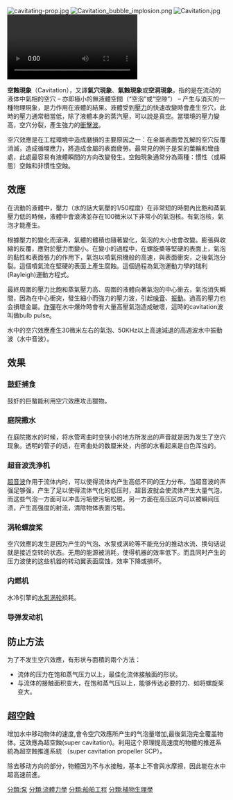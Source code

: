 {{NoteTA
|T=zh-hant:空蝕現象;zh-hans:空穴现象; zh-hk:空穴效應;
|1=zh-hant:空蝕現象;zh-hans:空穴现象; zh-hk:空穴效應;
}}

{{unreferenced|time=2010-03-27T00:27:11+00:00}}

{{Expert|time=2011-08-13}}

[[File:cavitating-prop.jpg|thumb]]
[[File:Cavitation_bubble_implosion.png|right]]
[[File:Cavitation.jpg|thumb]]
[[File:Cavitation_in_a_gear_pump.ogv|thumb]]

'''空蝕現象'''（Cavitation），又譯'''氣穴現象'''、'''氣蝕現象'''或'''空洞現象'''，指的是在流动的液体中氣相的空穴 – 亦即極小的無液體空間（“空泡”或“空隙”） – 产生与消灭的一種物理現象，是力作用在液體的結果。液體受到[[压力|壓力]]的快速改變時會產生空穴，此時的壓力通常相當低，除了液體本身的蒸汽壓，可以說是真空。當環境的壓力變高，空穴分裂，產生強力的[[激波|衝擊波]]。

空穴效應是在工程環境中造成磨損的主要原因之一：在金屬表面旁瓦解的空穴反覆消滅，造成循環應力，將造成金屬的表面疲勞。最常見的例子是泵的葉輪和彎曲處，此處最容易有液體瞬間的方向改變發生。空蝕現象通常分為兩種：慣性（或瞬態）空蝕和非慣性空蝕。

==效應==
在流動的液體中，壓力（水的話大氣壓的1/50程度）在非常短的時間內比飽和蒸氣壓力低的時候，液體中會滾沸並存在100微米以下非常小的氣泡核。有氣泡核，氣泡才能產生。

根據壓力的變化而滾沸，氣體的體積也隨著變化，氣泡的大小也會改變。膨張與收縮的反覆，應對於壓力而變小。在變小的過程中，在螺旋槳等堅硬的表面上，氣泡的黏性和表面張力的作用下，氣泡以噴氣飛機般的高速，與表面衝突，之後氣泡分裂。這個噴氣流在堅硬的表面上產生腐蝕。這個過程為氣泡運動力學的瑞利(Rayleigh)運動方程式。

最終周圍的壓力比飽和蒸氣壓力高、周圍的液體向著氣泡的中心衝去，氣泡消失瞬間，因為在中心衝突，發生細小而強力的壓力波，引起[[噪音|噪音]]、[[振動|振動]]。過高的壓力也会損壞金屬。[[炸彈|炸彈]]在水中爆炸時會有大量高壓氣泡造成破壞，這時的cavitation波叫做bulb pulse。

水中的空穴效應產生30微米左右的氣泡、50KHz以上高速減退的高週波水中振動波（水中音波）。

==效果==
=== [[嘎巴虾|鼓虾]]捕食 ===
鼓虾的巨螯能利用空穴效應攻击獵物。

===庭院撒水===
在庭院撒水的时候，将水管弯曲时变狭小的地方所发出的声音就是因为发生了空穴现象。透明的管子的话，在弯曲处的数厘米处，内部的水看起来是白色浑浊的。

===超音波洗浄机===
[[超音波|超音波]]作用于流体内时，可以使得流体内产生高低不同的压力分布。当超音波的声强足够强，产生了足以使得流体气化的低压时，超音波就会使流体产生大量气泡，而这些气泡一方面可以冲击污垢使污垢松脱，另一方面在高压区内可以被瞬间压溃，产生高强度的射流，清除物体表面污垢。

===涡轮螺旋桨===
空穴效應的发生是因为产生的气泡、水泵或涡轮等不能充分的推动水流、换句话说就是接近空转的状态。无用的能源被消耗，使得机器的效率低下。而且同时产生的压力波使的这些机器的转动翼表面腐蚀，效率下降或損坏。

===内燃机===
水冷引擎的[[水泵|水泵]][[涡轮|涡轮]]损耗。

===导弹发动机===

==防止方法==
为了不发生空穴效應，有形状与面積的兩个方法：
*流体的压力在饱和蒸气压力以上，最佳化流体接触面的形状。
*与流体的接触面积变大，在饱和蒸气压以上，能够传达必要的力、如将螺旋桨变大。

==超空蝕==
{{main|超空蝕效應}}
增加水中移动物体的速度,會令空穴效應所产生的气泡量増加,最後氣泡完全覆盖物体。这效應為超空蝕(super cavitation)。利用这个原理提高速度的物體的推進系統為超空蝕推進系統 （super cavitation propeller SCP）。

除去移动方向的部分，物體因为不与水接触，基本上不會與水摩擦，因此能在水中超高速前進。

[[分類:泵|分類:泵]]
[[分類:流體力學|分類:流體力學]]
[[分類:船舶工程|分類:船舶工程]]
[[分類:植物生理學|分類:植物生理學]]{{Authority control}}